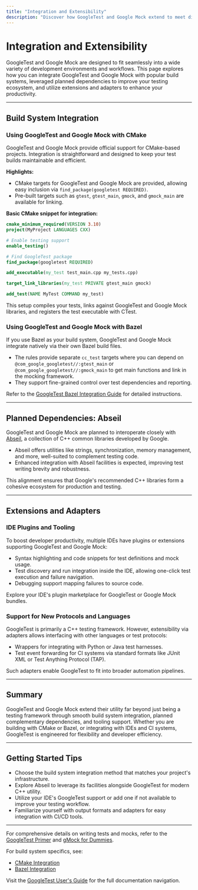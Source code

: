 ```yaml
---
title: "Integration and Extensibility"
description: "Discover how GoogleTest and Google Mock extend to meet diverse needs—covering integration with various build systems (CMake, Bazel), planned dependencies (Abseil), and available extensions and adapters for IDEs and new protocols."
---
```


# Integration and Extensibility

GoogleTest and Google Mock are designed to fit seamlessly into a wide variety of development environments and workflows. This page explores how you can integrate GoogleTest and Google Mock with popular build systems, leveraged planned dependencies to improve your testing ecosystem, and utilize extensions and adapters to enhance your productivity.

---

## Build System Integration

### Using GoogleTest and Google Mock with CMake

GoogleTest and Google Mock provide official support for CMake-based projects. Integration is straightforward and designed to keep your test builds maintainable and efficient.

**Highlights:**
- CMake targets for GoogleTest and Google Mock are provided, allowing easy inclusion via `find_package(googletest REQUIRED)`.
- Pre-built targets such as `gtest`, `gtest_main`, `gmock`, and `gmock_main` are available for linking.

**Basic CMake snippet for integration:**

```cmake
cmake_minimum_required(VERSION 3.10)
project(MyProject LANGUAGES CXX)

# Enable testing support
enable_testing()

# Find GoogleTest package
find_package(googletest REQUIRED)

add_executable(my_test test_main.cpp my_tests.cpp)

target_link_libraries(my_test PRIVATE gtest_main gmock)

add_test(NAME MyTest COMMAND my_test)
```

This setup compiles your tests, links against GoogleTest and Google Mock libraries, and registers the test executable with CTest.

### Using GoogleTest and Google Mock with Bazel

If you use Bazel as your build system, GoogleTest and Google Mock integrate natively via their own Bazel build files.

- The rules provide separate `cc_test` targets where you can depend on `@com_google_googletest//:gtest_main` or `@com_google_googletest//:gmock_main` to get main functions and link in the mocking framework.
- They support fine-grained control over test dependencies and reporting.

Refer to the [GoogleTest Bazel Integration Guide](https://github.com/google/googletest/blob/main/googletest/README.md#bazel) for detailed instructions.

---

## Planned Dependencies: Abseil

GoogleTest and Google Mock are planned to interoperate closely with [Abseil](https://abseil.io/), a collection of C++ common libraries developed by Google.

- Abseil offers utilities like strings, synchronization, memory management, and more, well-suited to complement testing code.
- Enhanced integration with Abseil facilities is expected, improving test writing brevity and robustness.

This alignment ensures that Google's recommended C++ libraries form a cohesive ecosystem for production and testing.

---

## Extensions and Adapters

### IDE Plugins and Tooling

To boost developer productivity, multiple IDEs have plugins or extensions supporting GoogleTest and Google Mock:

- Syntax highlighting and code snippets for test definitions and mock usage.
- Test discovery and run integration inside the IDE, allowing one-click test execution and failure navigation.
- Debugging support mapping failures to source code.

Explore your IDE's plugin marketplace for GoogleTest or Google Mock bundles.

### Support for New Protocols and Languages

GoogleTest is primarily a C++ testing framework. However, extensibility via adapters allows interfacing with other languages or test protocols:

- Wrappers for integrating with Python or Java test harnesses.
- Test event forwarding for CI systems via standard formats like JUnit XML or Test Anything Protocol (TAP).

Such adapters enable GoogleTest to fit into broader automation pipelines.

---

## Summary

GoogleTest and Google Mock extend their utility far beyond just being a testing framework through smooth build system integration, planned complementary dependencies, and tooling support. Whether you are building with CMake or Bazel, or integrating with IDEs and CI systems, GoogleTest is engineered for flexibility and developer efficiency.

---

## Getting Started Tips

- Choose the build system integration method that matches your project's infrastructure.
- Explore Abseil to leverage its facilities alongside GoogleTest for modern C++ utility.
- Utilize your IDE's GoogleTest support or add one if not available to improve your testing workflow.
- Familiarize yourself with output formats and adapters for easy integration with CI/CD tools.

---

For comprehensive details on writing tests and mocks, refer to the [GoogleTest Primer](../primer.md) and [gMock for Dummies](../gmock_for_dummies.md).

For build system specifics, see:

- [CMake Integration](https://cmake.org/cmake/help/latest/module/GoogleTest.html)
- [Bazel Integration](https://github.com/google/googletest#bazel)

Visit the [GoogleTest User's Guide](../index.md) for the full documentation navigation.
